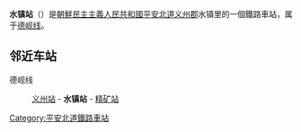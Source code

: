 {{unreferenced|time=2015-01-10}}
{{朝鮮半島車站資訊
|公司色 = blue
|文字色 = 
|站名 = 水镇站
|圖片 = 
|pxl = 
|圖片說明 =
|前一站 = [[义州站|义州]]
|前一站距離 = 12.1
|後一站距離 = 4.9
|後一站 = [[精矿站|精矿]]
|所屬路線 = [[德岘线|德岘线]]
|距離 = 29.3
|起點站 = [[南新义州站|南新义州]]
|諺文 = 수진역
|朝鮮漢字 = 水鎭驛
|文觀部式 = Sujin-yeok
|馬-賴式 = Sujin-yŏk
|副站名 = 
|車站編號 = 
|停站路線數 = 
|所屬公司 = [[朝鮮民主主義人民共和國鐵道省|朝鮮民主主義人民共和國鐵道省]]
|所在地 =[[平安北道|平安北道]][[义州郡|义州郡]]水镇里
|車站構造 = 地面车站
|月台配置 = 
|啟用年月日 =
|廢站年月日 = 
|上下車人次 = 
|統計年度 = 
|轉車 = 
|備註 = 
|全寬備註 = 
}}

'''水镇站'''（{{lang-ko|수진역}}）是[[朝鮮民主主義人民共和國|朝鮮民主主義人民共和國]][[平安北道|平安北道]][[义州郡|义州郡]]水镇里的一個鐵路車站，属于[[德岘线|德岘线]]。

==邻近车站==
德岘线
:[[义州站|义州站]] - '''水镇站''' - [[精矿站|精矿站]]

{{朝鲜铁路小作品}}

{{德岘线}}

[[Category:平安北道鐵路車站|Category:平安北道鐵路車站]]